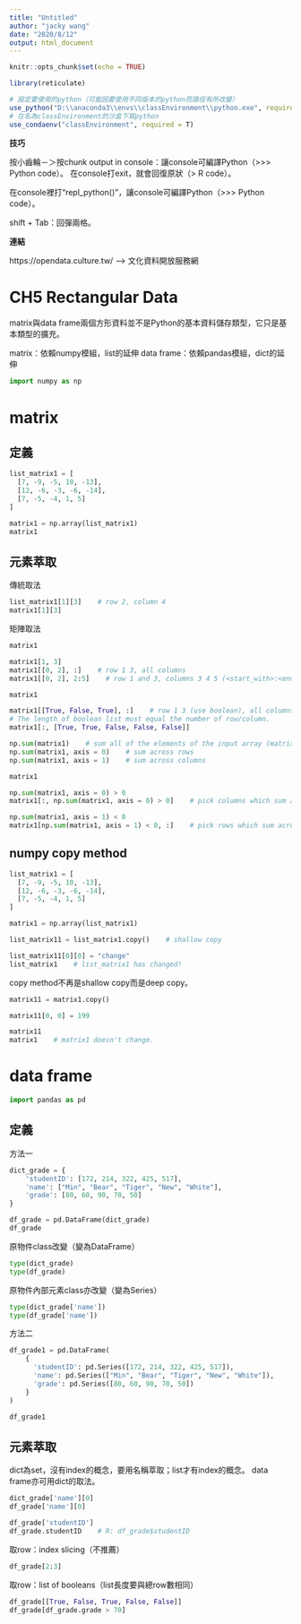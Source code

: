 ```yaml
---
title: "Untitled"
author: "jacky wang"
date: "2020/8/12"
output: html_document
---
```


```r
knitr::opts_chunk$set(echo = TRUE)

library(reticulate)

# 設定要使用的python（可能因要使用不同版本的python而路徑有所改變）
use_python("D:\\anaconda3\\envs\\classEnvironment\\python.exe", required = T)
# 在名為classEnvironment的沙盒下寫python
use_condaenv("classEnvironment", required = T)
```

**技巧**

按小齒輪－＞按chunk output in console：讓console可編譯Python（>>> Python code）。
  在console打exit，就會回復原狀（> R code）。

在console裡打“repl_python()”，讓console可編譯Python（>>> Python code）。

shift + Tab：回彈兩格。

**連結**

https://opendata.culture.tw/ --> 文化資料開放服務網




# CH5 Rectangular Data

matrix與data frame兩個方形資料並不是Python的基本資料儲存類型，它只是基本類型的擴充。

  matrix：依賴numpy模組，list的延伸
  data frame：依賴pandas模組，dict的延伸

```python

import numpy as np

```

# matrix

## 定義

```python

list_matrix1 = [
  [7, -9, -5, 10, -13], 
  [12, -6, -3, -6, -14], 
  [7, -5, -4, 1, 5]
]

matrix1 = np.array(list_matrix1)
matrix1

```

## 元素萃取

傳統取法
```python

list_matrix1[1][3]    # row 2, column 4
matrix1[1][3]

```

矩陣取法
```python

matrix1

matrix1[1, 3]
matrix1[[0, 2], :]    # row 1 3, all columns
matrix1[[0, 2], 2:5]    # row 1 and 3, columns 3 4 5 (<start_with>:<end_before>)

```

```python

matrix1

matrix1[[True, False, True], :]    # row 1 3 (use boolean), all columns
# The length of boolean list must equal the number of row/column.
matrix1[:, [True, True, False, False, False]]

```

```python

np.sum(matrix1)    # sum all of the elements of the input array (matrix)
np.sum(matrix1, axis = 0)    # sum across rows
np.sum(matrix1, axis = 1)    # sum across columns

```

```python

matrix1

np.sum(matrix1, axis = 0) > 0
matrix1[:, np.sum(matrix1, axis = 0) > 0]    # pick columns which sum across rows > 0

np.sum(matrix1, axis = 1) < 0
matrix1[np.sum(matrix1, axis = 1) < 0, :]    # pick rows which sum across columns < 0

```

## numpy copy method

```python

list_matrix1 = [
  [7, -9, -5, 10, -13], 
  [12, -6, -3, -6, -14], 
  [7, -5, -4, 1, 5]
]

matrix1 = np.array(list_matrix1)

list_matrix11 = list_matrix1.copy()    # shallow copy

list_matrix11[0][0] = "change"
list_matrix1    # list_matrix1 has changed! 

```

copy method不再是shallow copy而是deep copy。
```python

matrix11 = matrix1.copy()

matrix11[0, 0] = 199

matrix11
matrix1    # matrix1 doesn't change. 

```

# data frame

```python

import pandas as pd

```

## 定義

方法一
```python

dict_grade = {
    'studentID': [172, 214, 322, 425, 517],
    'name': ["Min", "Bear", "Tiger", "New", "White"],
    'grade': [80, 60, 90, 70, 50]
}

df_grade = pd.DataFrame(dict_grade)
df_grade

```

原物件class改變（變為DataFrame）
```python

type(dict_grade)
type(df_grade)

```

原物件內部元素class亦改變（變為Series）
```python

type(dict_grade['name'])
type(df_grade['name'])

```

方法二
```python

df_grade1 = pd.DataFrame(
    {
      'studentID': pd.Series([172, 214, 322, 425, 517]), 
      'name': pd.Series(["Min", "Bear", "Tiger", "New", "White"]), 
      'grade': pd.Series([80, 60, 90, 70, 50])
    }
)

df_grade1

```



## 元素萃取

dict為set，沒有index的概念，要用名稱萃取；list才有index的概念。
data frame亦可用dict的取法。
```python

dict_grade['name'][0]
df_grade['name'][0]

```

```python

df_grade['studentID']
df_grade.studentID    # R: df_grade$studentID

```

取row：index slicing（不推薦）
```python

df_grade[2:3]

```

取row：list of booleans（list長度要與總row數相同）
```python

df_grade[[True, False, True, False, False]]
df_grade[df_grade.grade > 70]

```

